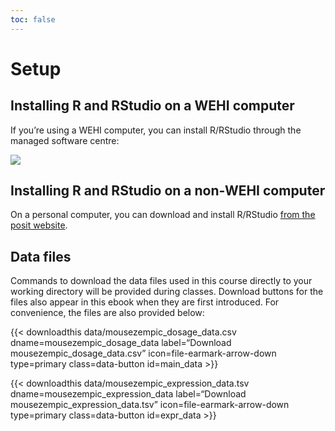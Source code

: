 ```yaml
---
toc: false
---
```


# Setup {.unnumbered}

## Installing R and RStudio on a WEHI computer

If you're using a WEHI computer, you can install R/RStudio through the managed software centre:

![](images/setup_01.png)

## Installing R and RStudio on a non-WEHI computer

On a personal computer, you can download and install R/RStudio [from the posit website](https://posit.co/download/rstudio-desktop/).

## Data files

Commands to download the data files used in this course directly to your working directory will be provided during classes. Download buttons for the files also appear in this ebook when they are first introduced. For convenience, the files are also provided below:

{{< downloadthis data/mousezempic_dosage_data.csv dname=mousezempic_dosage_data label="Download mousezempic_dosage_data.csv" icon=file-earmark-arrow-down type=primary class=data-button id=main_data >}}

{{< downloadthis data/mousezempic_expression_data.tsv dname=mousezempic_expression_data label="Download mousezempic_expression_data.tsv" icon=file-earmark-arrow-down type=primary class=data-button id=expr_data >}}
